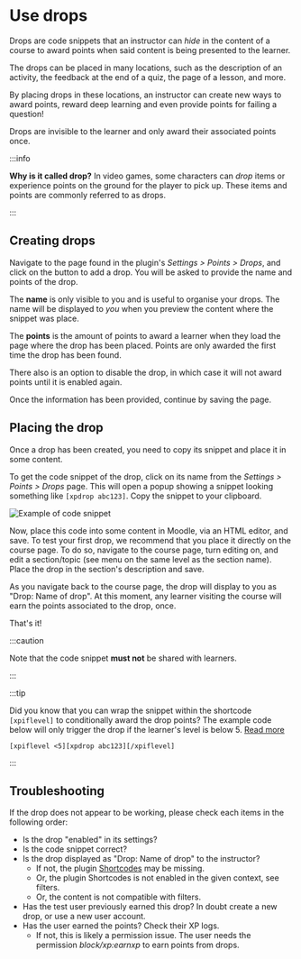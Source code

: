 # Use drops


<RequiresXpPlus />

Drops are code snippets that an instructor can _hide_ in the content of a course to award points when said content is being presented to the learner.

The drops can be placed in many locations, such as the description of an activity, the feedback at the end of a quiz, the page of a lesson, and more.

By placing drops in these locations, an instructor can create new ways to award points, reward deep learning and even provide points for failing a question!

Drops are invisible to the learner and only award their associated points once.

:::info

**Why is it called drop?** In video games, some characters can _drop_ items or experience points on the ground for the player to pick up. These items and points are commonly referred to as drops.

:::

## Creating drops

Navigate to the page found in the plugin's _Settings > Points > Drops_, and click on the button to add a drop. You will be asked to provide the name and points of the drop.

The **name** is only visible to you and is useful to organise your drops. The name will be displayed to _you_ when you preview the content where the snippet was place.

The **points** is the amount of points to award a learner when they load the page where the drop has been placed. Points are only awarded the first time the drop has been found.

There also is an option to disable the drop, in which case it will not award points until it is enabled again.

Once the information has been provided, continue by saving the page.

## Placing the drop

Once a drop has been created, you need to copy its snippet and place it in some content.

To get the code snippet of the drop, click on its name from the _Settings > Points > Drops_ page. This will open a popup showing a snippet looking something like `[xpdrop abc123]`. Copy the snippet to your clipboard.

![Example of code snippet](snippet.png)

Now, place this code into some content in Moodle, via an HTML editor, and save. To test your first drop, we recommend that you place it directly on the course page. To do so, navigate to the course page, turn editing on, and edit a section/topic (see menu on the same level as the section name). Place the drop in the section's description and save.

As you navigate back to the course page, the drop will display to you as "Drop: Name of drop". At this moment, any learner visiting the course will earn the points associated to the drop, once.

That's it!

:::caution

Note that the code snippet **must not** be shared with learners.

:::

:::tip

Did you know that you can wrap the snippet within the shortcode `[xpiflevel]` to conditionally award the drop points? The example code below will only trigger the drop if the learner's level is below 5. [Read more](../use-shortcodes/index.mdx#xpiflevel)

    [xpiflevel <5][xpdrop abc123][/xpiflevel]

:::

## Troubleshooting

If the drop does not appear to be working, please check each items in the following order:

- Is the drop "enabled" in its settings?
- Is the code snippet correct?
- Is the drop displayed as "Drop: Name of drop" to the instructor?
  - If not, the plugin [Shortcodes](https://moodle.org/plugins/filter_shortcodes) may be missing.
  - Or, the plugin Shortcodes is not enabled in the given context, see filters.
  - Or, the content is not compatible with filters.
- Has the test user previously earned this drop? In doubt create a new drop, or use a new user account.
- Has the user earned the points? Check their XP logs.
  - If not, this is likely a permission issue. The user needs the permission _block/xp:earnxp_ to earn points from drops.
